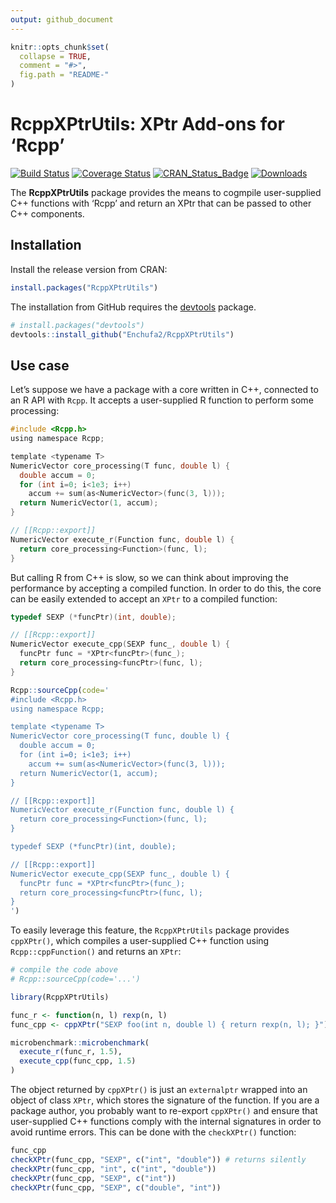 ```yaml
---
output: github_document
---
```


<!-- README.md is generated from README.Rmd. Please edit that file -->

```r
knitr::opts_chunk$set(
  collapse = TRUE,
  comment = "#>",
  fig.path = "README-"
)
```

# RcppXPtrUtils: XPtr Add-ons for 'Rcpp'

[![Build Status](http://travis-ci.org/Enchufa2/RcppXPtrUtils.svg?branch=master)](https://travis-ci.org/Enchufa2/RcppXPtrUtils)
[![Coverage Status](http://codecov.io/gh/Enchufa2/RcppXPtrUtils/branch/master/graph/badge.svg)](https://codecov.io/gh/Enchufa2/RcppXPtrUtils)
[![CRAN\_Status\_Badge](http://www.r-pkg.org/badges/version/RcppXPtrUtils)](https://cran.r-project.org/package=RcppXPtrUtils)
[![Downloads](http://cranlogs.r-pkg.org/badges/RcppXPtrUtils)](https://cran.r-project.org/package=RcppXPtrUtils)

The **RcppXPtrUtils** package provides the means to cogmpile user-supplied C++ functions with 'Rcpp' and return an XPtr that can be passed to other C++ components.

## Installation

Install the release version from CRAN:

```r
install.packages("RcppXPtrUtils")
```

The installation from GitHub requires the [devtools](https://github.com/hadley/devtools) package.

```r
# install.packages("devtools")
devtools::install_github("Enchufa2/RcppXPtrUtils")
```

## Use case

Let's suppose we have a package with a core written in C++, connected to an R API with `Rcpp`. It accepts a user-supplied R function to perform some processing:

```C
#include <Rcpp.h>
using namespace Rcpp;

template <typename T>
NumericVector core_processing(T func, double l) {
  double accum = 0;
  for (int i=0; i<1e3; i++)
    accum += sum(as<NumericVector>(func(3, l)));
  return NumericVector(1, accum);
}

// [[Rcpp::export]]
NumericVector execute_r(Function func, double l) {
  return core_processing<Function>(func, l);
}
```

But calling R from C++ is slow, so we can think about improving the performance by accepting a compiled function. In order to do this, the core can be easily extended to accept an `XPtr` to a compiled function:

```C
typedef SEXP (*funcPtr)(int, double);

// [[Rcpp::export]]
NumericVector execute_cpp(SEXP func_, double l) {
  funcPtr func = *XPtr<funcPtr>(func_);
  return core_processing<funcPtr>(func, l);
}
```

```r
Rcpp::sourceCpp(code='
#include <Rcpp.h>
using namespace Rcpp;

template <typename T>
NumericVector core_processing(T func, double l) {
  double accum = 0;
  for (int i=0; i<1e3; i++)
    accum += sum(as<NumericVector>(func(3, l)));
  return NumericVector(1, accum);
}

// [[Rcpp::export]]
NumericVector execute_r(Function func, double l) {
  return core_processing<Function>(func, l);
}

typedef SEXP (*funcPtr)(int, double);

// [[Rcpp::export]]
NumericVector execute_cpp(SEXP func_, double l) {
  funcPtr func = *XPtr<funcPtr>(func_);
  return core_processing<funcPtr>(func, l);
}
')
```

To easily leverage this feature, the `RcppXPtrUtils` package provides `cppXPtr()`, which compiles a user-supplied C++ function using `Rcpp::cppFunction()` and returns an `XPtr`:

```r
# compile the code above
# Rcpp::sourceCpp(code='...')

library(RcppXPtrUtils)

func_r <- function(n, l) rexp(n, l)
func_cpp <- cppXPtr("SEXP foo(int n, double l) { return rexp(n, l); }")

microbenchmark::microbenchmark(
  execute_r(func_r, 1.5),
  execute_cpp(func_cpp, 1.5)
)
```

The object returned by `cppXPtr()` is just an `externalptr` wrapped into an object of class `XPtr`, which stores the signature of the function. If you are a package author, you probably want to re-export `cppXPtr()` and ensure that user-supplied C++ functions comply with the internal signatures in order to avoid runtime errors. This can be done with the `checkXPtr()` function:

```r
func_cpp
checkXPtr(func_cpp, "SEXP", c("int", "double")) # returns silently
checkXPtr(func_cpp, "int", c("int", "double"))
checkXPtr(func_cpp, "SEXP", c("int"))
checkXPtr(func_cpp, "SEXP", c("double", "int"))
```
